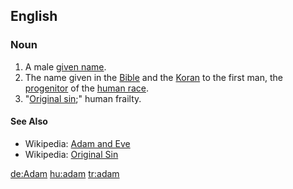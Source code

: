 ==English==
===Noun===
#A male [[given name]].
#The name given in the [[Bible]] and the [[Koran]] to the first man, the [[progenitor]] of the [[human race]].
#"[[Original sin]];" human frailty.

====See Also====
*Wikipedia: [[w:Adam and Eve|Adam and Eve]]
*Wikipedia: [[w:Original sin|Original Sin]]

[[de:Adam]]
[[hu:adam]]
[[tr:adam]]